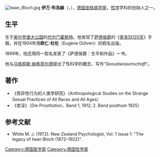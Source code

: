 [[File:Iwan_Bloch.jpg|thumb]]
'''伊万·布洛赫'''（{{lang-de|'''Iwan Bloch'''}}，{{bd|1872年|4月8日|1922年|11月21日|B}}），[[德国|德国]][[皮肤病学|皮肤病学家]]，[[性学|性学]]学科的创始人之一。

==生平==
生于[[奥尔登堡大公国|奥尔登堡大公国]]的[[代尔门霍斯特|代尔门霍斯特]]。他发现了[[萨德侯爵|萨德侯爵]]的《[[索多玛120天|索多玛120天]]》手稿，并在1904年用'''欧仁·杜伦'''（Eugène Dühren）的假名出版。

1899年，他还用同一假名发表了《萨德侯爵：生平和作品》一书。

他与[[马格努斯·赫希菲尔德|马格努斯·赫希菲尔德]]提出了性科学的概念，写作“''Sexualwissenschaft''”。

==著作==
*《奇异性行为的人类学研究》（Anthropological Studies on the Strange Sexual Practices of All Races and All Ages）
*《卖淫》（Die Prostitution，Band 1, 1912; 2. Band posthum 1925）

==参考文献==
*White M. J. (1972). New Zealand Psychologist, Vol. 1 Issue 1: "The legacy of Iwan Bloch (1872–1922)".

[[Category:德国医学家|Category:德国医学家]]
[[Category:德国性学家|Category:德国性学家]]